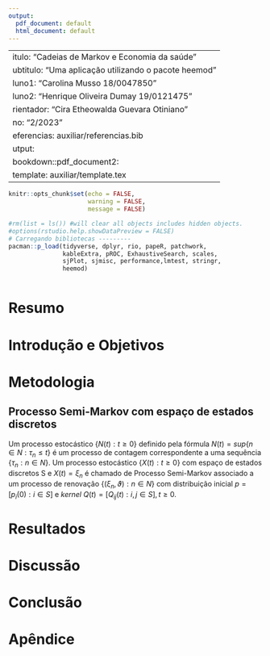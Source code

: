 ```yaml
---
output:
  pdf_document: default
  html_document: default
---
```

 ---
titulo: "Cadeias de Markov e Economia da saúde"
subtitulo: "Uma aplicação utilizando o pacote heemod"
aluno1:  "Carolina Musso 18/0047850"
aluno2: "Henrique Oliveira Dumay 19/0121475"
orientador: "Cira Etheowalda Guevara Otiniano"
ano: "2/2023"
referencias: auxiliar/referencias.bib
output: 
  bookdown::pdf_document2:
    template: auxiliar/template.tex
---

```r
knitr::opts_chunk$set(echo = FALSE, 
                      warning = FALSE,
                      message = FALSE)
```

```r

#rm(list = ls()) #will clear all objects includes hidden objects.
#options(rstudio.help.showDataPreview = FALSE)
# Carregando bibliotecas ---------
pacman::p_load(tidyverse, dplyr, rio, papeR, patchwork, 
               kableExtra, pROC, ExhaustiveSearch, scales,
               sjPlot, sjmisc, performance,lmtest, stringr,
               heemod)



```

\newpage

# Resumo


# Introdução e Objetivos


# Metodologia

## Processo Semi-Markov com espaço de estados discretos

Um processo estocástico $\{N(t): t \geq 0 \}$ definido pela fórmula $N(t) = sup\{n \in N: \tau_n \leq t \}$ é um processo de contagem correspondente a uma sequência $\{ \tau_n: n \in N \}$.
Um processo estocástico $\{ X(t): t \geq 0\}$ com espaço de estados discretos S e $X(t) = \xi_n$ é chamado de Processo Semi-Markov associado a um processo de renovação $\{ ( \xi_n, \vartheta):n \in N \}$ com distribuição inicial $p= [p_i(0): i \in S]$ e _kernel_ $Q(t)=[Q_{ij}(t): i,j \in S], t \geq 0$.

# Resultados


# Discussão


# Conclusão




# Apêndice

```r
```



